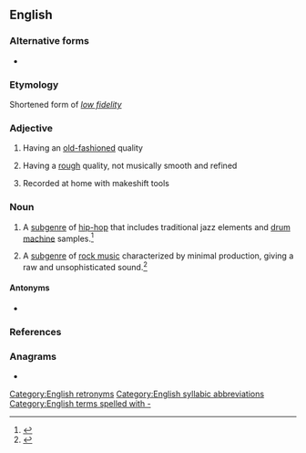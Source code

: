 {{also|lofi|lófi}}
==English==

===Alternative forms===
* {{alter|en|lofi|low-fi}}

===Etymology===
{{root|en|ine-pro|*bʰeydʰ-}}
Shortened form of ''[[low fidelity]]''

===Adjective===
{{en-adj}}

# {{lb|en|sound}} Having an [[old-fashioned]] quality
# {{lb|en|music}} Having a [[rough]] quality, not musically smooth and refined
# Recorded at home with makeshift tools

===Noun===
{{en-noun|-}}
{{Wikipedia|Lo-fi music}}

# {{lb|en|music genre}} A [[subgenre]] of [[hip-hop]] that includes traditional jazz elements and [[drum machine]] samples.<ref>{{cite-web|url=https://daily.jstor.org/chill-beats-to-study-relax-to/|title=Chill Beats to Study/Relax to|last=Amable|first=Jody|date=2019-01-30|website=JSTOR Daily|language=en-US|access-date=2020-03-04|work=JSTOR Daily}}</ref>
# {{lb|en|music genre}} A [[subgenre]] of [[rock music]] characterized by minimal production, giving a raw and unsophisticated sound.<ref>{{cite-web|url=https://public.oed.com/blog/september-2014-update-release-notes-hi-fi-sci-fy-diy/|title=Release notes: hi-fi, sci-fi, DIY
|last=Weinder|first=Edmund|date=2014-9-11|language=en-UK|access-date=2020-03-04|work=Oxford English Dictionary}}</ref>

====Antonyms====
* {{l|en|hi-fi}}

===References===
<references/>

===Anagrams===
* {{anagrams|en|a=filo|FOIL|Filo|LIFO|filo|foil}}

[[Category:English retronyms]]
[[Category:English syllabic abbreviations]]
[[Category:English terms spelled with -]]
